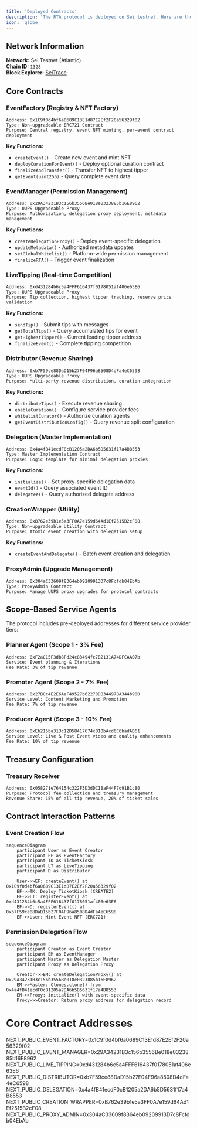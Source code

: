 ```yaml
---
title: 'Deployed Contracts'
description: 'The RTA protocol is deployed on Sei testnet. Here are the deployed contract addresses, and protocol TL;DRs.'
icon: 'globe'
---
```


## Network Information

**Network:** Sei Testnet (Atlantic)   
**Chain ID:** `1328`  
**Block Explorer:** [SeiTrace](https://seitrace.com/?chain=atlantic-2)

## Core Contracts

### EventFactory (Registry & NFT Factory)
```
Address: 0x1C9f0d4bf6a0689C13E1d87E2Ef2F20a56329f02
Type: Non-upgradeable ERC721 Contract
Purpose: Central registry, event NFT minting, per-event contract deployment
```

**Key Functions:**
- `createEvent()` - Create new event and mint NFT
- `deployCurationForEvent()` - Deploy optional curation contract
- `finalizeAndTransfer()` - Transfer NFT to highest tipper
- `getEvent(uint256)` - Query complete event data

### EventManager (Permission Management)
```
Address: 0x29A34231B3c156b3556Be018e0323885b16E8962
Type: UUPS Upgradeable Proxy
Purpose: Authorization, delegation proxy deployment, metadata management
```

**Key Functions:**
- `createDelegationProxy()` - Deploy event-specific delegation
- `updateMetadata()` - Authorized metadata updates
- `setGlobalWhitelist()` - Platform-wide permission management
- `finalizeRTA()` - Trigger event finalization

### LiveTipping (Real-time Competition)
```
Address: 0xd431284b6c5a4FFF616437f0178051af406e63E6
Type: UUPS Upgradeable Proxy  
Purpose: Tip collection, highest tipper tracking, reserve price validation
```

**Key Functions:**
- `sendTip()` - Submit tips with messages
- `getTotalTips()` - Query accumulated tips for event
- `getHighestTipper()` - Current leading tipper address
- `finalizeEvent()` - Complete tipping competition

### Distributor (Revenue Sharing)
```
Address: 0xb7F59ce88DaD15b27F04F96a8508D4dFa4eC6598
Type: UUPS Upgradeable Proxy
Purpose: Multi-party revenue distribution, curation integration
```

**Key Functions:**
- `distributeTips()` - Execute revenue sharing
- `enableCuration()` - Configure service provider fees
- `whitelistCurator()` - Authorize curation agents
- `getEventDistributionConfig()` - Query revenue split configuration

### Delegation (Master Implementation)
```
Address: 0x4a4fB41ecdF0cB1205a2DA6b5D5631f17a4B8553
Type: Master Implementation Contract
Purpose: Logic template for minimal delegation proxies
```

**Key Functions:**
- `initialize()` - Set proxy-specific delegation data
- `eventId()` - Query associated event ID
- `delegatee()` - Query authorized delegate address

### CreationWrapper (Utility)
```
Address: 0xB762e39b1e5a3FF0A7e159d64Ad1Ef2515B2cF08
Type: Non-upgradeable Utility Contract
Purpose: Atomic event creation with delegation setup
```

**Key Functions:**
- `createEventAndDelegate()` - Batch event creation and delegation

### ProxyAdmin (Upgrade Management)
```
Address: 0x304aC33609f8364eb09209913D7c8Fcfdb04EbAb
Type: ProxyAdmin Contract
Purpose: Manage UUPS proxy upgrades for protocol contracts
```

## Scope-Based Service Agents

The protocol includes pre-deployed addresses for different service provider tiers:

### Planner Agent (Scope 1 - 3% Fee)
```
Address: 0xF2aC15F3db8Fd24c83494fc7B2131A74DFCAA07b
Service: Event planning & Iterations
Fee Rate: 3% of tip revenue
```

### Promoter Agent (Scope 2 - 7% Fee)
```
Address: 0x27B8c4E2E6AaF49527b62278D834497BA344b90D
Service Level: Content Marketing and Promotion
Fee Rate: 7% of tip revenue
```

### Producer Agent (Scope 3 - 10% Fee)
```
Address: 0xEb215ba313c12D58417674c810bAcd6C6badAD61
Service Level: Live & Post Event video and quality enhancements
Fee Rate: 10% of tip revenue
```

## Treasury Configuration

### Treasury Receiver
```
Address: 0x058271e764154c322F3D3dDC18aF44F7d91B1c80
Purpose: Protocol fee collection and treasury management
Revenue Share: 15% of all tip revenue, 20% of ticket sales
```

## Contract Interaction Patterns

### Event Creation Flow
```mermaid
sequenceDiagram
    participant User as Event Creator
    participant EF as EventFactory
    participant TK as TicketKiosk
    participant LT as LiveTipping
    participant D as Distributor
    
    User->>EF: createEvent() at 0x1C9f0d4bf6a0689C13E1d87E2Ef2F20a56329f02
    EF->>TK: Deploy TicketKiosk (CREATE2)
    EF->>LT: registerEvent() at 0xd431284b6c5a4FFF616437f0178051af406e63E6
    EF->>D: registerEvent() at 0xb7F59ce88DaD15b27F04F96a8508D4dFa4eC6598
    EF->>User: Mint Event NFT (ERC721)
```

### Permission Delegation Flow
```mermaid
sequenceDiagram
    participant Creator as Event Creator
    participant EM as EventManager
    participant Master as Delegation Master
    participant Proxy as Delegation Proxy
    
    Creator->>EM: createDelegationProxy() at 0x29A34231B3c156b3556Be018e0323885b16E8962
    EM->>Master: Clones.clone() from 0x4a4fB41ecdF0cB1205a2DA6b5D5631f17a4B8553
    EM->>Proxy: initialize() with event-specific data
    Proxy->>Creator: Return proxy address for delegation record
```


# Core Contract Addresses  
NEXT_PUBLIC_EVENT_FACTORY=0x1C9f0d4bf6a0689C13E1d87E2Ef2F20a56329f02
NEXT_PUBLIC_EVENT_MANAGER=0x29A34231B3c156b3556Be018e0323885b16E8962
NEXT_PUBLIC_LIVE_TIPPING=0xd431284b6c5a4FFF616437f0178051af406e63E6
NEXT_PUBLIC_DISTRIBUTOR=0xb7F59ce88DaD15b27F04F96a8508D4dFa4eC6598
NEXT_PUBLIC_DELEGATION=0x4a4fB41ecdF0cB1205a2DA6b5D5631f17a4B8553
NEXT_PUBLIC_CREATION_WRAPPER=0xB762e39b1e5a3FF0A7e159d64Ad1Ef2515B2cF08
NEXT_PUBLIC_PROXY_ADMIN=0x304aC33609f8364eb09209913D7c8Fcfdb04EbAb
```
